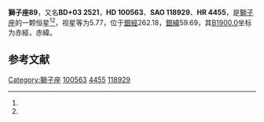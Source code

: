 {{Starbox begin
| name = 獅子座89
}}
{{Starbox observe
| epoch = [[J2000.0|J2000.0]]
| constell = [[獅子座|獅子座]]<ref name=SIMBAD>{{cite web
 | url=http://simbad.u-strasbg.fr/simbad/sim-id?Ident=HR+4455
 | title=Pulsating variable Star
 | publisher=Centre de Données astronomiques de Strasbourg
 | work=SIMBAD
 | accessdate=2012-07-13
 | archive-date=2019-09-25
 | archive-url=https://web.archive.org/web/20190925194626/http://simbad.u-strasbg.fr/simbad/sim-id?Ident=HR+4455
 | dead-url=no
 }}</ref><ref name=DATA>{{cite web
 | url=http://vizier.u-strasbg.fr/viz-bin/VizieR-5?-out.add=.&-source=5050&-corr=PK=HR&-out.max=9999&HR=4455
 | title=VizieR Detailed Page
 | accessdate=2012-07-13
 | archive-date=2019-09-29
 | archive-url=https://web.archive.org/web/20190929202112/http://vizier.u-strasbg.fr/viz-bin/VizieR-5?-out.add=.&-source=5050&-corr=PK=HR&-out.max=9999&HR=4455
 | dead-url=no
 }}</ref>
| 星官 = 
| ra = {{RA|11|34|22}}<ref name=SIMBAD /><ref name=DATA />
| dec = {{DEC|+3|3|36}}<ref name=SIMBAD /><ref name=DATA />
| appmag_v = 5.77<ref name=SIMBAD /><ref name=DATA />
}}
{{Starbox character
| class = F5V<ref name=SIMBAD /><ref name=DATA />
| b-v = 0.46<ref name=SIMBAD /><ref name=DATA />
| u-b = 0.01<ref name=SIMBAD /><ref name=DATA />
| r-i = <ref name=SIMBAD /><ref name=DATA />
| variable = 
}}
{{Starbox astrometry
| radial_v = 0.01
| prop_mo_ra = 3
| parallax = 0.045
| p_error = 
}}
{{Starbox catalog
| names =BD+03 2521，[[SAO星表|SAO]] 118929，[[HD星表|HD]] 100563，[[HR星表|HR]] 4455}}
{{Starbox reference |Simbad=HR+4455}}
{{Starbox end}}

'''獅子座89'''，又名'''BD+03 2521'''，'''HD 100563'''、'''SAO 118929'''、'''HR 4455'''，是[[獅子座|獅子座]]的一颗恒星<ref name=SIMBAD /><ref name=DATA />，视星等为5.77，位于[[銀道座標系|銀經]]262.18，[[銀道座標系|銀緯]]59.69，其[[B1900.0|B1900.0]]坐标为赤經{{RA|11|29|14.8}}，赤緯{{DEC|+3|59.69|56}}。

== 参考文献 ==
{{reflist}}

{{star-stub}}

{{獅子座恒星}}
[[Category:獅子座|Category:獅子座]]
[[Category:HD和HDE天體|100563]]
[[Category:HR天體|4455]]
[[Category:SAO天體|118929]]